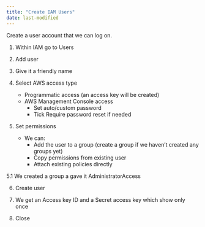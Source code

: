 ```yaml
---
title: "Create IAM Users"
date: last-modified
---
```


Create a user account that we can log on.

1. Within IAM go to Users

2. Add user

3. Give it a friendly name

4. Select AWS access type
    - Programmatic access (an access key will be created)
    - AWS Management Console access
        * Set auto/custom password
        * Tick Require password reset if needed
        
5. Set permissions
    - We can:
        * Add the user to a group (create a group if we haven't created any groups yet)
        * Copy permissions from existing user
        * Attach existing policies directly
        
5.1 We created a group a gave it AdministratorAccess

6. Create user

7. We get an Access key ID and a Secret access key which show only once

8. Close